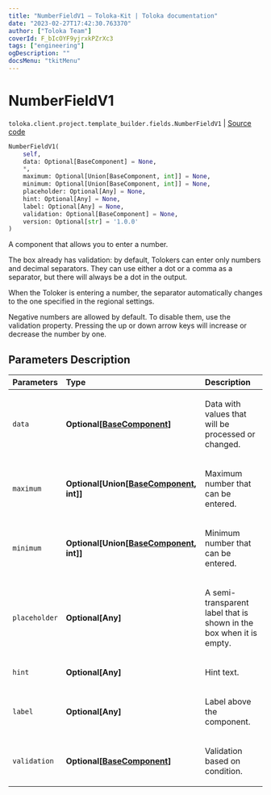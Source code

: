 ```yaml
---
title: "NumberFieldV1 — Toloka-Kit | Toloka documentation"
date: "2023-02-27T17:42:30.763370"
author: ["Toloka Team"]
coverId: F_bIcOYF9yjrxkPZrXc3
tags: ["engineering"]
ogDescription: ""
docsMenu: "tkitMenu"
---
```


# NumberFieldV1
`toloka.client.project.template_builder.fields.NumberFieldV1` | [Source code](https://github.com/Toloka/toloka-kit/blob/v1.1.4/src/client/project/template_builder/fields.py#L386)

```python
NumberFieldV1(
    self,
    data: Optional[BaseComponent] = None,
    *,
    maximum: Optional[Union[BaseComponent, int]] = None,
    minimum: Optional[Union[BaseComponent, int]] = None,
    placeholder: Optional[Any] = None,
    hint: Optional[Any] = None,
    label: Optional[Any] = None,
    validation: Optional[BaseComponent] = None,
    version: Optional[str] = '1.0.0'
)
```

A component that allows you to enter a number.

The box already has validation: by default, Tolokers can enter only numbers and decimal separators. They can use either
a dot or a comma as a separator, but there will always be a dot in the output.

When the Toloker is entering a number, the separator automatically changes to the one specified in the regional settings.

Negative numbers are allowed by default. To disable them, use the validation property. Pressing the up or down arrow
keys will increase or decrease the number by one.

## Parameters Description

| Parameters | Type | Description |
| :----------| :----| :-----------|
`data`|**Optional\[[BaseComponent](/docs/toloka-kit/reference/toloka.client.project.template_builder.base.BaseComponent)\]**|<p>Data with values that will be processed or changed.</p>
`maximum`|**Optional\[Union\[[BaseComponent](/docs/toloka-kit/reference/toloka.client.project.template_builder.base.BaseComponent), int\]\]**|<p>Maximum number that can be entered.</p>
`minimum`|**Optional\[Union\[[BaseComponent](/docs/toloka-kit/reference/toloka.client.project.template_builder.base.BaseComponent), int\]\]**|<p>Minimum number that can be entered.</p>
`placeholder`|**Optional\[Any\]**|<p>A semi-transparent label that is shown in the box when it is empty.</p>
`hint`|**Optional\[Any\]**|<p>Hint text.</p>
`label`|**Optional\[Any\]**|<p>Label above the component.</p>
`validation`|**Optional\[[BaseComponent](/docs/toloka-kit/reference/toloka.client.project.template_builder.base.BaseComponent)\]**|<p>Validation based on condition.</p>
